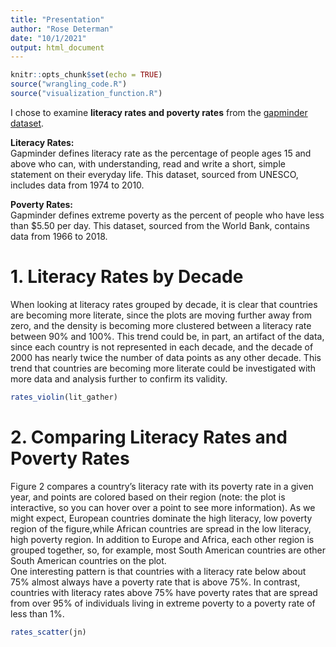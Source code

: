 ```yaml
---
title: "Presentation"
author: "Rose Determan"
date: "10/1/2021"
output: html_document
---
```


```r
knitr::opts_chunk$set(echo = TRUE)
source("wrangling_code.R")
source("visualization_function.R")
```

I chose to examine **literacy rates and poverty rates** from the
[gapminder dataset](https://www.gapminder.org/data/).    

**Literacy Rates:**  
Gapminder defines literacy rate as the percentage of people ages 15 and above 
who can, with understanding, read and write a short, simple statement on their 
everyday life. This dataset, sourced from UNESCO,  includes data from 1974 to 
2010.  

**Poverty Rates:**  
Gapminder defines extreme poverty as the percent of people who have less than 
$5.50 per day. This dataset, sourced from the World Bank, contains data from 
1966 to 2018. 

# 1. Literacy Rates by Decade
When looking at literacy rates grouped by decade, it is clear that countries are
becoming more literate, since the plots are moving further away from zero, and 
the density is becoming more clustered between a literacy rate between 90% and 
100%. This trend could be, in part, an artifact of the data, since each country 
is not represented in each decade, and the decade of 2000 has nearly twice the 
number of data points as any other decade. This trend that countries are 
becoming more literate could be investigated with more data and analysis further
to confirm its validity. 
```r
rates_violin(lit_gather)
```

# 2. Comparing Literacy Rates and Poverty Rates
Figure 2 compares a country's literacy rate with its poverty rate in a given 
year, and points are colored based on their region (note: the plot is 
interactive, so you can hover over a point to see more information). As we might
expect, European countries dominate the high literacy, low poverty region of the figure,while African countries are spread in the low literacy, high poverty 
region. In addition to Europe and Africa, each other region is grouped together, 
so, for example, most South American countries are other South American countries on the plot.   
One interesting pattern is that countries with a literacy rate below about 75% 
almost always have a poverty rate that is above 75%. In contrast, countries
with literacy rates above 75% have poverty rates that are spread from over 95% 
of individuals living in extreme poverty to a poverty rate of less than 1%. 


```r
rates_scatter(jn)
```
